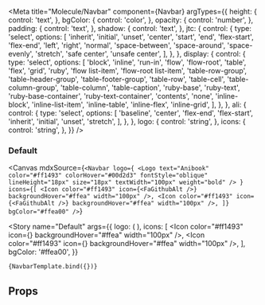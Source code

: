
<Meta
  title="Molecule/Navbar"
  component={Navbar}
  argTypes={{
    height: {
      control: 'text',
    },
    bgColor: {
      control: 'color',
    },
    opacity: {
      control: 'number',
    },
    padding: {
      control: 'text',
    },
    shadow: {
      control: 'text',
    },
    jtc: {
      control: {
        type: 'select',
        options: [
          'inherit',
          'initial',
          'unset',
          'center',
          'start',
          'end',
          'flex-start',
          'flex-end',
          'left',
          'right',
          'normal',
          'space-between',
          'space-around',
          'space-evenly',
          'stretch',
          'safe center',
          'unsafe center',
        ],
      },
    },
    display: {
      control: {
        type: 'select',
        options: [
          'block',
          'inline',
          'run-in',
          'flow',
          'flow-root',
          'table',
          'flex',
          'grid',
          'ruby',
          'flow list-item',
          'flow-root list-item',
          'table-row-group',
          'table-header-group',
          'table-footer-group',
          'table-row',
          'table-cell',
          'table-column-group',
          'table-column',
          'table-caption',
          'ruby-base',
          'ruby-text',
          'ruby-base-container',
          'ruby-text-container',
          'contents',
          'none',
          'inline-block',
          'inline-list-item',
          'inline-table',
          'inline-flex',
          'inline-grid',
        ],
      },
    },
    ali: {
      control: {
        type: 'select',
        options: [
          'baseline',
          'center',
          'flex-end',
          'flex-start',
          'inherit',
          'initial',
          'unset',
          'stretch',
        ],
      },
    },
    logo: {
      control: 'string',
    },
    icons: {
      control: 'string',
    },
  }}
/>


### Default

<Canvas
  mdxSource={`<Navbar
      logo={
        <Logo
          text="Anibook"
          color="#ff1493"
          colorHover="#00d2d3"
          fontStyle="oblique"
          lineHeight="18px"
          size="18px"
          textWidth="100px"
          weight="bold"
        />
      }
      icons={[
        <Icon
          color="#ff1493"
          icon={<FaGithubAlt />}
          backgroundHover="#ffea"
          width="100px"
        />,
        <Icon
          color="#ff1493"
          icon={<FaGithubAlt />}
          backgroundHover="#ffea"
          width="100px"
        />,
      ]}
      bgColor="#ffea00"
    />`}
>
  <Story
    name="Default"
    args={{
      logo: (
        <Logo
          text="Anibook"
          color="#ff1493"
          colorHover="#00d2d3"
          fontStyle="oblique"
          lineHeight="18px"
          size="18px"
          textWidth="100px"
          weight="bold"
        />
      ),
      icons: [
        <Icon
          color="#ff1493"
          icon={<FaGithubAlt />}
          backgroundHover="#ffea"
          width="100px"
        />,
        <Icon
          color="#ff1493"
          icon={<FaGithubAlt />}
          backgroundHover="#ffea"
          width="100px"
        />,
      ],
      bgColor: '#ffea00',
    }}
  >
    {NavbarTemplate.bind({})}
  </Story>
</Canvas>

## Props

<ArgsTable of={Navbar} />

